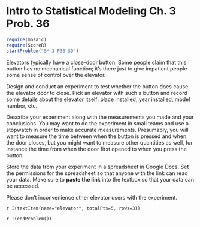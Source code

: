 Intro to Statistical Modeling Ch. 3 Prob. 36
========================================================
```{r include=FALSE}
require(mosaic)
require(ScoreR)
startProblem("SM-3-P36-SD")
```

Elevators typically have a close-door button.  Some people claim that this button has no mechanical function; it's there just to give impatient people some sense of control over the elevator.  

Design and conduct an experiment to test whether the button does cause the elevator door to close.  Pick an elevator with such a button and record some details about the elevator itself: place installed, year installed, model number, etc.  

Describe your experiment along with the measurements you made and your conclusions.  You may want to do the experiment in small teams and use a stopwatch in order to make accurate measurements.  Presumably, you will want to measure the time between when the button is pressed and when the door closes, but you might want to measure other quantities as well, for instance the time from when the door first opened to when you press the button.  

Store the data from your experiment in a spreadsheet in Google Docs. Set the permissions for the spreadsheet so that anyone with the link can read your data.  Make sure to **paste the link** into the textbox so that your data can be accessed.

Please don't inconvenience other elevator users with the experiment.

`r I(textItem(name="elevator", totalPts=5, rows=3))`

`r I(endProblem())`